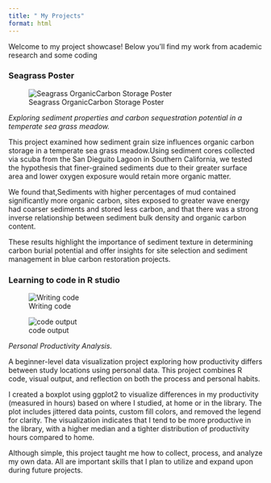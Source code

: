 ```yaml
---
title: " My Projects"
format: html
---
```


Welcome to my project showcase! Below you'll find my work from academic research and some coding

### Seagrass Poster

![Seagrass OrganicCarbon Storage Poster](images/poster.jpeg)

*Exploring sediment properties and carbon sequestration potential in a temperate sea grass meadow.*

This project examined how sediment grain size influences organic carbon storage in a temperate sea grass meadow.Using sediment cores collected via scuba from the San Dieguito Lagoon in Southern California, we tested the hypothesis that finer-grained sediments due to their greater surface area and lower oxygen exposure would retain more organic matter.

We found that,Sediments with higher percentages of mud contained significantly more organic carbon, sites exposed to greater wave energy had coarser sediments and stored less carbon, and that there was a strong inverse relationship between sediment bulk density and organic carbon content.

These results highlight the importance of sediment texture in determining carbon burial potential and offer insights for site selection and sediment management in blue carbon restoration projects.

### Learning to code in R studio

![Writing code](images/code.jpeg)

![code output](images/output.png)

*Personal Productivity Analysis.*

A beginner-level data visualization project exploring how productivity differs between study locations using personal data. This project combines R code, visual output, and reflection on both the process and personal habits.

I created a boxplot using ggplot2 to visualize differences in my productivity (measured in hours) based on where I studied, at home or in the library. The plot includes jittered data points, custom fill colors, and removed the legend for clarity. The visualization indicates that I tend to be more productive in the library, with a higher median and a tighter distribution of productivity hours compared to home.

Although simple, this project taught me how to collect, process, and analyze my own data. All are important skills that I plan to utilize and expand upon during future projects.
